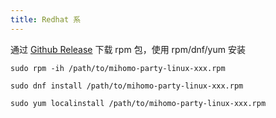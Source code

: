 ```yaml
---
title: Redhat 系
---
```



通过 [Github Release](https://github.com/pompurin404/mihomo-party/releases/latest) 下载 rpm 包，使用 rpm/dnf/yum 安装

<Tabs>
<TabItem label="rpm">

```shell
sudo rpm -ih /path/to/mihomo-party-linux-xxx.rpm
```

</TabItem>
<TabItem label="dnf">

```shell
sudo dnf install /path/to/mihomo-party-linux-xxx.rpm
```

</TabItem>
<TabItem label="yum">

```shell
sudo yum localinstall /path/to/mihomo-party-linux-xxx.rpm
```

</TabItem>
</Tabs>

